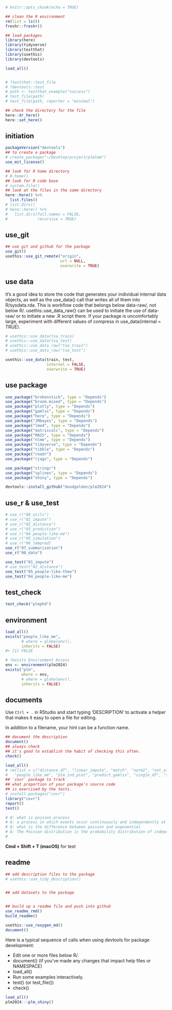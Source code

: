 ```r
# knitr::opts_chunk(echo = TRUE)

## clean the R environment
rm(list = ls())
freshr::freshr()

## load packages
library(here)
library(tidyverse)
library(testthat)
library(usethis)
library(devtools)

load_all()


# ?testthat::test_file
# ?devtools::test
# path <- testthat_example("success")
# test_file(path)
# test_file(path, reporter = "minimal")

## check the directory for the file
here::dr_here()
here::set_here()
```

## initiation

```r
packageVersion("devtools")
## to create a package
# create_package("~/Desktop/project/plmlmm")
use_mit_license()

## look for R home directory
# R.home()
## look for R code base
# system.file()
## look at the files in the same directory
here::here() %>%
  list.files()
# list.dirs()
# here::here() %>%
#   list.dirs(full.names = FALSE,
#             recursive = TRUE)
```

## use_git

```r
## use git and github for the package
use_git()
usethis::use_git_remote("origin", 
                        url = NULL, 
                        overwrite = TRUE)

```

## use data

It’s a good idea to store the code that generates your individual internal data objects, as well as the use_data() call that writes all of them into R/sysdata.rda. This is workflow code that belongs below data-raw/, not below R/. usethis::use_data_raw() can be used to initiate the use of data-raw/ or to initiate a new .R script there. If your package is uncomfortably large, experiment with different values of compress in use_data(internal = TRUE).

```r
# usethis::use_data(tsa_train)
# usethis::use_data(tsa_test)
# usethis::use_data_raw("tsa_train")
# usethis::use_data_raw("tsa_test")

usethis::use_data(train, test,
                  internal = FALSE,
                  overwrite = TRUE)
```

## use package

```r
use_package("brokenstick", type = "Depends")
use_package("broom.mixed", type = "Depends")
use_package("plotly", type = "Depends")
use_package("gamlss", type = "Depends")
use_package("here", type = "Depends")
use_package("JMbayes", type = "Depends")
use_package("lme4", type = "Depends")
use_package("matrixcalc", type = "Depends")
use_package("MASS", type = "Depends")
use_package("nlme", type = "Depends")
use_package("tidyverse", type = "Depends")
use_package("tibble", type = "Depends")
use_package("readr")
use_package("rjags", type = "Depends")

use_package("stringr")
use_package("splines", type = "Depends")
use_package("shiny", type = "Depends")

devtools::install_github("Goodgolden/plm2024")
```

## use_r & use_test

```r
# use_r("00_utils")
# use_r("01_impute")
# use_r("02_distance")
# use_r("03_prediction")
# use_r("04_people-like-me")
# use_r("05_simulation")
# use_r("06_lmmpred)
use_r("07_summarization")
use_r("00_data")

use_test("01_impute")
# use_test("02_distance")
use_test("05_people-like-thee")
use_test("04_people-like-me")
```

## test_check

```r
test_check("plmphd")
```

## environment

```r
load_all()
exists("people_like_me",
       # where = globalenv(), 
       inherits = FALSE)
#> [1] FALSE

# ?exists Environment Access
env <- environment(plm2024)
exists("plm", 
       where = env,
       # where = globalenv(), 
       inherits = FALSE)
```

## documents

Use `Ctrl + .` in RStudio and start typing 'DESCRIPTION' to activate a helper that makes it easy to open a file for editing.

In addition to a filename, your hint can be a function name.

```r
## document the description
document()
## always check 
## it's good to establish the habit of checking this often.
check()
```

```r
load_all()
# rm(list = c("distance_df", "linear_impute", "match", "norm2", "not_all_na", "not_any_na",
#   "people_like_me", "plm_ind_plot", "predict_gamlss", "single_df", "soft_fun"))
## `covr` package to track 
## what proportion of your package’s source code
## is exercised by the tests.
# install.packages("covr")
library("covr")
report()
test()

# Q: what is poisson process
# A: a process in which events occur continuously and independently at a constant average rate.
# Q: what is the difference between poisson and exponential
# A: The Poisson distribution is the probability distribution of independent event occurrences in an interval. The exponential distribution is the probability distribution of the time between independent events.
# 

```

**Cmd + Shift + T (macOS)** for test

## readme

```r
## add description files to the package
# usethis::use_tidy_description()


## add datasets to the package


## build up a readme file and push into github
use_readme_rmd()
build_readme()

usethis::use_roxygen_md()
document()

```

Here is a typical sequence of calls when using devtools for package development:

-   Edit one or more files below R/.
-   document() (if you’ve made any changes that impact help files or NAMESPACE)
-   load_all()
-   Run some examples interactively.
-   test() (or test_file())
-   check()

```r
load_all()
plm2024:::plm_shiny()
```
